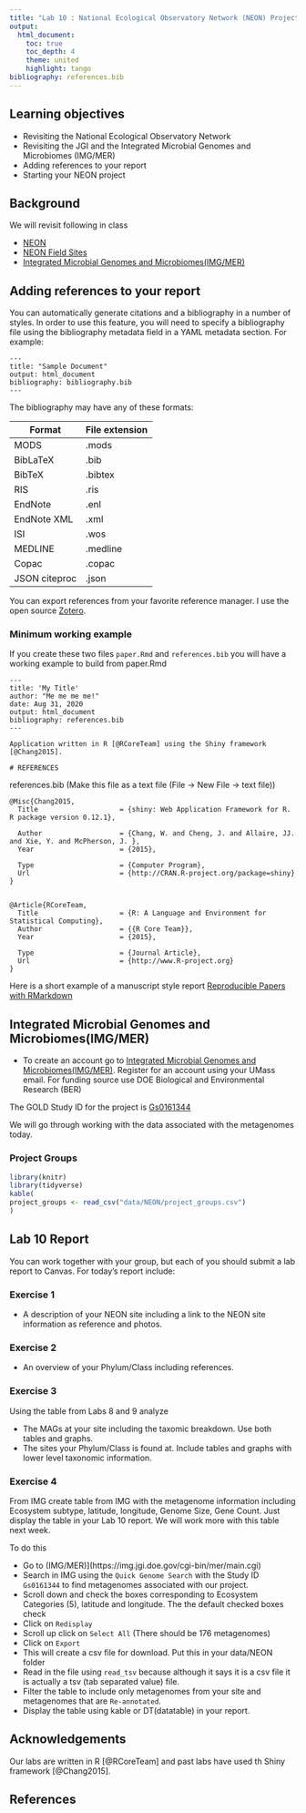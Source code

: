 ```yaml
---
title: "Lab 10 : National Ecological Observatory Network (NEON) Projects"
output:
  html_document:
    toc: true
    toc_depth: 4
    theme: united
    highlight: tango
bibliography: references.bib
---
```


## Learning objectives

* Revisiting the National Ecological Observatory Network 
* Revisiting the JGI and the Integrated Microbial Genomes and Microbiomes (IMG/MER)
* Adding references to your report
* Starting your NEON project

## Background

We will revisit following in class

* [NEON](https://www.neonscience.org/)
* [NEON Field Sites](https://www.neonscience.org/field-sites)
* [Integrated Microbial Genomes and Microbiomes(IMG/MER)](https://img.jgi.doe.gov/cgi-bin/mer/main.cgi)


## Adding references to your report

You can automatically generate citations and a bibliography in a number of styles. In order to use this feature, you will need to specify a bibliography file using the bibliography metadata field in a YAML metadata section. For example:

```
---
title: "Sample Document"
output: html_document
bibliography: bibliography.bib
---
```
The bibliography may have any of these formats:

Format    |File extension
----------|--------------
MODS |.mods
BibLaTeX|.bib
BibTeX|.bibtex
RIS|.ris
EndNote|.enl
EndNote XML|.xml
ISI|.wos
|MEDLINE|.medline
|Copac|.copac
|JSON citeproc|.json

You can export references from your favorite reference manager. I use the open source [Zotero](www.zotero.org).

### Minimum working example

If you create these two files `paper.Rmd` and `references.bib` you will have a working example to build from
paper.Rmd

```
---
title: 'My Title'
author: "Me me me me!"
date: Aug 31, 2020
output: html_document
bibliography: references.bib
---

Application written in R [@RCoreTeam] using the Shiny framework [@Chang2015].

# REFERENCES
```

references.bib (Make this file as a text file (File -> New File -> text file))

```
@Misc{Chang2015,
  Title                    = {shiny: Web Application Framework for R. R package version 0.12.1},

  Author                   = {Chang, W. and Cheng, J. and Allaire, JJ. and Xie, Y. and McPherson, J. },
  Year                     = {2015},

  Type                     = {Computer Program},
  Url                      = {http://CRAN.R-project.org/package=shiny}
}


@Article{RCoreTeam,
  Title                    = {R: A Language and Environment for Statistical Computing},
  Author                   = {{R Core Team}},
  Year                     = {2015},

  Type                     = {Journal Article},
  Url                      = {http://www.R-project.org}
}
```

Here is a short example of a manuscript style report [Reproducible Papers with RMarkdown](https://nceas.github.io/oss-lessons/reproducible-papers-with-rmd/reproducible-papers-with-rmd.html)


## Integrated Microbial Genomes and Microbiomes(IMG/MER)

* To create an account go to [Integrated Microbial Genomes and Microbiomes(IMG/MER)](https://img.jgi.doe.gov/cgi-bin/mer/main.cgi). Register for an account using your UMass email. For funding source use DOE Biological and Environmental Research (BER)

The GOLD Study ID for the project is [Gs0161344](https://gold.jgi.doe.gov/study?id=Gs0161344)

We will go through working with the data associated with the metagenomes today.

### Project Groups

```r
library(knitr)
library(tidyverse)
kable(
project_groups <- read_csv("data/NEON/project_groups.csv") 
)
```

## Lab 10 Report

You can work together with your group, but each of you should submit a lab report to Canvas. For today's report include:

### Exercise 1

* A description of your NEON site including a link to the NEON site information as reference and photos.

### Exercise 2

* An overview of your Phylum/Class including references.

### Exercise 3

Using the table from Labs 8 and 9 analyze

* The MAGs at your site including the taxomic breakdown. Use both tables and graphs.
* The sites your Phylum/Class is found at. Include tables and graphs with lower level taxonomic information.

### Exercise 4

From IMG create table from IMG with the metagenome information including Ecosystem subtype, latitude, longitude, Genome Size, Gene Count. Just display the table in your Lab 10 report.  We will work more with this table next week. 

To do this

* Go to (IMG/MER)](https://img.jgi.doe.gov/cgi-bin/mer/main.cgi)
* Search in IMG using the `Quick Genome Search` with the Study ID `Gs0161344` to find metagenomes associated with our project. 
* Scroll down and check the boxes corresponding to Ecosystem Categories (5), latitude and longitude. The the default checked boxes check
* Click on `Redisplay`
* Scroll up click on `Select All` (There should be 176 metagenomes)
* Click on `Export`
* This will create a csv file for download. Put this in your data/NEON folder
* Read in the file using `read_tsv` because although it says it is a csv file it is actually a tsv (tab separated value) file. 
* Filter the table to include only metagenomes from your site and metagenomes that are `Re-annotated`.
* Display the table using kable or DT(datatable) in your report.

## Acknowledgements

Our labs are written in R [@RCoreTeam] and past labs have used th Shiny framework [@Chang2015].

## References
